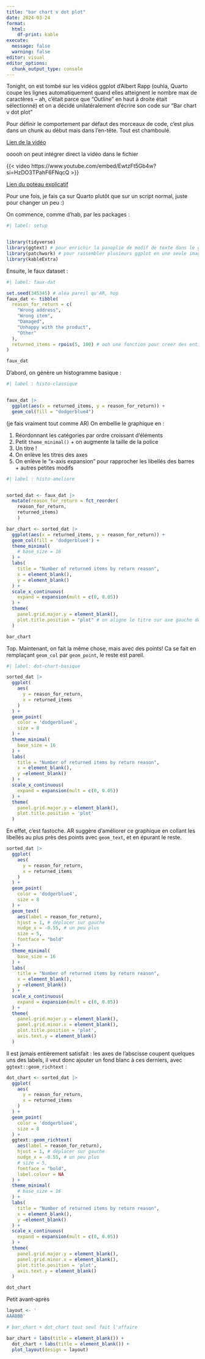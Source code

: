 ```yaml
---
title: "bar chart v dot plot"
date: 2024-03-24
format: 
  html:
    df-print: kable
execute:
  message: false
  warning: false
editor: visual
editor_options: 
  chunk_output_type: console
---
```


Tonight, on est tombé sur les vidéos ggplot d'Albert Rapp (ouhla, Quarto coupe les lignes automatiquement quand elles atteignent le nombre max de caractères -- ah, c'était parce que "Outline" en haut à droite était sélectionné) et on a décidé unilatéralement d'écrire son code sur "Bar chart v dot plot"

::: {.callout-note appearance="simple"}
Pour définir le comportement par défaut des morceaux de code, c'est plus dans un chunk au début mais dans l'en-tête. Tout est chamboulé.
:::

[Lien de la vidéo](https://youtu.be/EwtzFt5Gb4w?si=ABPRzX_o1a_OlQAo)

ooooh on peut intégrer direct la vidéo dans le fichier

{{< video https://www.youtube.com/embed/EwtzFt5Gb4w?si=HzDO3TPahF6FNqcQ >}}

[Lien du poteau explicatif](https://albert-rapp.de/posts/ggplot2-tips/23_dot_plot_alternative/23_dot_plot_alternative)

Pour une fois, je fais ça sur Quarto plutôt que sur un script normal, juste pour changer un peu :)

On commence, comme d'hab, par les packages :

```r
#| label: setup 


library(tidyverse)
library(ggtext) # pour enrichir la panoplie de modif de texte dans le graphique
library(patchwork) # pour rassembler plusieurs ggplot en une seule image
library(kableExtra)
```

Ensuite, le faux dataset :

```r
#| label: faux-dat

set.seed(345345) # aléa pareil qu'AR, hop
faux_dat <- tibble(
  reason_for_return = c(
    "Wrong address",
    "Wrong item",
    "Damaged",
    "Unhappy with the product",
    "Other"
  ),
  returned_items = rpois(5, 100) # ooh une fonction pour creer des entiers!
)

faux_dat
```

D'abord, on génère un histogramme basique :

```r
#| label : histo-classique 


faux_dat |> 
  ggplot(aes(x = returned_items, y = reason_for_return)) +
  geom_col(fill = "dodgerblue4")
```

(je fais vraiment tout comme AR) On embellie le graphique en :

1.  Réordonnant les catégories par ordre croissant d'éléments
2.  Petit `theme_minimal()` + on augmente la taille de la police
3.  Un titre !
4.  On enlève les titres des axes
5.  On enlève le "x-axis expansion" pour rapprocher les libellés des barres + autres petites modifs

```r
#| label : histo-ameliore


sorted_dat <- faux_dat |> 
  mutate(reason_for_return = fct_reorder(
    reason_for_return, 
    returned_items)
    )

bar_chart <- sorted_dat |> 
  ggplot(aes(x = returned_items, y = reason_for_return)) +
  geom_col(fill = 'dodgerblue4') +
  theme_minimal(
    # base_size = 16
  ) +
  labs(
    title = "Number of returned items by return reason",
    x = element_blank(),
    y = element_blank()
  ) +
  scale_x_continuous(
    expand = expansion(mult = c(0, 0.05))
  ) +
  theme(
    panel.grid.major.y = element_blank(),
    plot.title.position = "plot" # on aligne le titre sur axe gauche des libellés 
  )

bar_chart
```

Top. Maintenant, on fait la même chose, mais avec des points! Ca se fait en remplaçant `geom_col` par `geom_point`, le reste est pareil.

```r
#| label: dot-chart-basique 

sorted_dat |> 
  ggplot(
    aes(
      y = reason_for_return, 
      x = returned_items
    )
  ) +
  geom_point(
    color = 'dodgerblue4',
    size = 8
  ) +
  theme_minimal(
    base_size = 16
  ) +
  labs(
    title = "Number of returned items by return reason",
    x = element_blank(),
    y =element_blank()
  ) +
  scale_x_continuous(
    expand = expansion(mult = c(0, 0.05))
  ) +
  theme(
    panel.grid.major.y = element_blank(),
    plot.title.position = 'plot'
  )
```

En effet, c'est fastoche. AR suggère d'améliorer ce graphique en collant les libellés au plus près des points avec `geom_text`, et en épurant le reste.

```r
sorted_dat |> 
  ggplot(
    aes(
      y = reason_for_return, 
      x = returned_items
    )
  ) +
  geom_point(
    color = 'dodgerblue4',
    size = 8
  ) +
  geom_text(
    aes(label = reason_for_return),
    hjust = 1, # déplacer sur gauche 
    nudge_x = -0.55, # un peu plus
    size = 5,
    fontface = "bold"
  ) +
  theme_minimal(
    base_size = 16
  ) +
  labs(
    title = "Number of returned items by return reason",
    x = element_blank(),
    y =element_blank()
  ) +
  scale_x_continuous(
    expand = expansion(mult = c(0, 0.05))
  ) +
  theme(
    panel.grid.major.y = element_blank(),
    panel.grid.minor.x = element_blank(),
    plot.title.position = 'plot',
    axis.text.y = element_blank()
  )
```

Il est jamais entièrement satisfait : les axes de l'abscisse coupent quelques uns des labels, il veut donc ajouter un fond blanc à ces derniers, avec `ggtext::geom_richtext` :

```r
dot_chart <- sorted_dat |> 
  ggplot(
    aes(
      y = reason_for_return, 
      x = returned_items
    )
  ) +
  geom_point(
    color = 'dodgerblue4',
    size = 8
  ) +
  ggtext::geom_richtext(
    aes(label = reason_for_return),
    hjust = 1, # déplacer sur gauche 
    nudge_x = -0.55, # un peu plus
    # size = 5,
    fontface = "bold",
    label.colour = NA
  ) +
  theme_minimal(
    # base_size = 16
  ) +
  labs(
    title = "Number of returned items by return reason",
    x = element_blank(),
    y =element_blank()
  ) +
  scale_x_continuous(
    expand = expansion(mult = c(0, 0.05))
  ) +
  theme(
    panel.grid.major.y = element_blank(),
    panel.grid.minor.x = element_blank(),
    plot.title.position = 'plot',
    axis.text.y = element_blank()
  )

dot_chart
```

Petit avant-après

```r
layout <- '
AAABBB' 

# bar_chart + dot_chart tout seul fait l'affaire

bar_chart + labs(title = element_blank()) +
  dot_chart + labs(title = element_blank()) +
  plot_layout(design = layout) 
```
